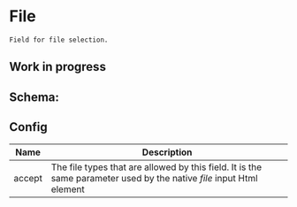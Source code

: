 
# File

    Field for file selection.

## Work in progress

<FileField />

## Schema:

<SchemaViewer value={schema} />

## Config
| Name        | Description                                |
| ----------- | ------------------------------------------ |
| accept | The file types that are allowed by this field. It is the same parameter used by the native *file* input Html element|


<CommonProperties />
